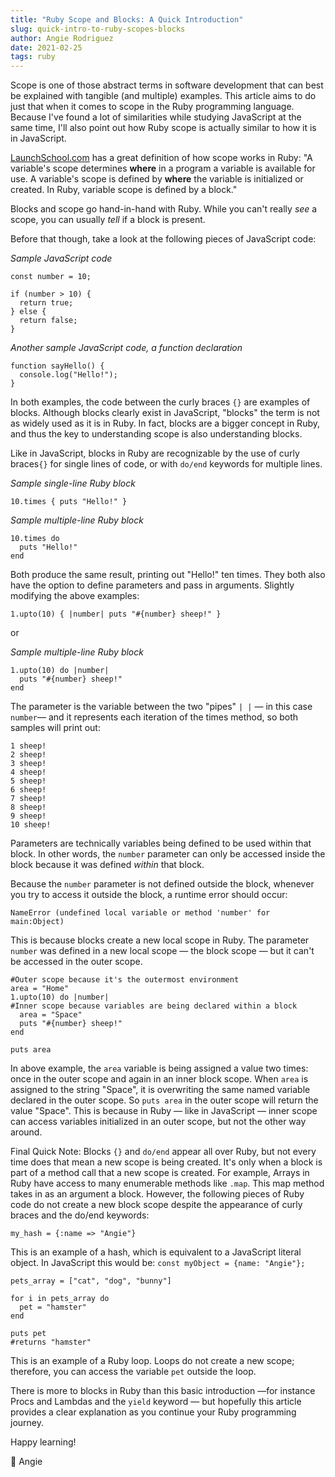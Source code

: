 ```yaml
---
title: "Ruby Scope and Blocks: A Quick Introduction"
slug: quick-intro-to-ruby-scopes-blocks
author: Angie Rodriguez
date: 2021-02-25
tags: ruby
---
```


Scope is one of those abstract terms in software development that can best be explained with tangible (and multiple) examples. This article aims to do just that when it comes to scope in the Ruby programming language. Because I've found a lot of similarities while studying JavaScript at the same time, I'll also point out how Ruby scope is actually similar to how it is in JavaScript.

[LaunchSchool.com](https://launchschool.com/books/ruby/read/variables#variablescope) has a great definition of how scope works in Ruby: "A variable's scope determines **where** in a program a variable is available for use. A variable's scope is defined by **where** the variable is initialized or created. In Ruby, variable scope is defined by a block."

Blocks and scope go hand-in-hand with Ruby. While you can't really _see_ a scope, you can usually _tell_ if a block is present.

Before that though, take a look at the following pieces of JavaScript code:

_Sample JavaScript code_

```
const number = 10;

if (number > 10) {
  return true;
} else {
  return false;
}
```

_Another sample JavaScript code, a function declaration_

```
function sayHello() {
  console.log("Hello!");
}
```

In both examples, the code between the curly braces `{}` are examples of blocks. Although blocks clearly exist in JavaScript, "blocks" the term is not as widely used as it is in Ruby. In fact, blocks are a bigger concept in Ruby, and thus the key to understanding scope is also understanding blocks.

Like in JavaScript, blocks in Ruby are recognizable by the use of curly braces`{}` for single lines of code, or with `do/end` keywords for multiple lines.

_Sample single-line Ruby block_

```
10.times { puts "Hello!" }
```

_Sample multiple-line Ruby block_

```
10.times do
  puts "Hello!"
end
```

Both produce the same result, printing out "Hello!" ten times. They both also have the option to define parameters and pass in arguments. Slightly modifying the above examples:

```
1.upto(10) { |number| puts "#{number} sheep!" }
```

or

_Sample multiple-line Ruby block_

```
1.upto(10) do |number|
  puts "#{number} sheep!"
end
```

The parameter is the variable between the two "pipes" `| |` — in this case `number`— and it represents each iteration of the times method, so both samples will print out:

```
1 sheep!
2 sheep!
3 sheep!
4 sheep!
5 sheep!
6 sheep!
7 sheep!
8 sheep!
9 sheep!
10 sheep!
```

Parameters are technically variables being defined to be used within that block. In other words, the `number` parameter can only be accessed inside the block because it was defined _within_ that block.

Because the `number` parameter is not defined outside the block, whenever you try to access it outside the block, a runtime error should occur:

`NameError (undefined local variable or method 'number' for main:Object)`

This is because blocks create a new local scope in Ruby. The parameter `number` was defined in a new local scope — the block scope — but it can't be accessed in the outer scope.

```
#Outer scope because it's the outermost environment
area = "Home"
1.upto(10) do |number|
#Inner scope because variables are being declared within a block
  area = "Space"
  puts "#{number} sheep!"
end

puts area
```

In above example, the `area` variable is being assigned a value two times: once in the outer scope and again in an inner block scope. When `area` is assigned to the string "Space", it is overwriting the same named variable declared in the outer scope. So `puts area` in the outer scope will return the value "Space". This is because in Ruby — like in JavaScript — inner scope can access variables initialized in an outer scope, but not the other way around.

Final Quick Note: Blocks `{}` and `do/end` appear all over Ruby, but not every time does that mean a new scope is being created. It's only when a block is part of a method call that a new scope is created. For example, Arrays in Ruby have access to many enumerable methods like `.map`. This map method takes in as an argument a block. However, the following pieces of Ruby code do not create a new block scope despite the appearance of curly braces and the do/end keywords:

`my_hash = {:name => "Angie"}`

This is an example of a hash, which is equivalent to a JavaScript literal object. In JavaScript this would be:
`const myObject = {name: "Angie"};`

```
pets_array = ["cat", "dog", "bunny"]

for i in pets_array do
  pet = "hamster"
end

puts pet
#returns "hamster"
```

This is an example of a Ruby loop. Loops do not create a new scope; therefore, you can access the variable `pet` outside the loop.

There is more to blocks in Ruby than this basic introduction —for instance Procs and Lambdas and the `yield` keyword — but hopefully this article provides a clear explanation as you continue your Ruby programming journey.

Happy learning!

💛 Angie
